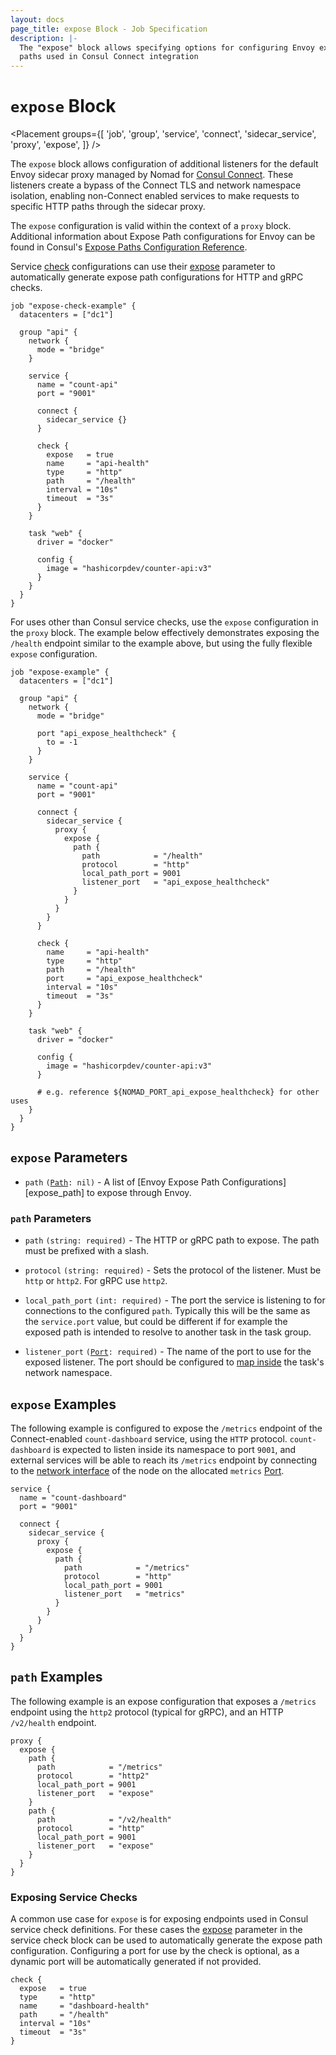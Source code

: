 ```yaml
---
layout: docs
page_title: expose Block - Job Specification
description: |-
  The "expose" block allows specifying options for configuring Envoy expose
  paths used in Consul Connect integration
---
```


# `expose` Block

<Placement
  groups={[
    'job',
    'group',
    'service',
    'connect',
    'sidecar_service',
    'proxy',
    'expose',
  ]}
/>

The `expose` block allows configuration of additional listeners for the default
Envoy sidecar proxy managed by Nomad for [Consul Connect][learn-consul-connect].
These listeners create a bypass of the Connect TLS and network namespace
isolation, enabling non-Connect enabled services to make requests to specific
HTTP paths through the sidecar proxy.

The `expose` configuration is valid within the context of a `proxy` block.
Additional information about Expose Path configurations for Envoy can be found
in Consul's [Expose Paths Configuration Reference][consul-expose-path-config].

Service [check][] configurations can use their [expose][] parameter to
automatically generate expose path configurations for HTTP and gRPC checks.

```hcl
job "expose-check-example" {
  datacenters = ["dc1"]

  group "api" {
    network {
      mode = "bridge"
    }

    service {
      name = "count-api"
      port = "9001"

      connect {
        sidecar_service {}
      }

      check {
        expose   = true
        name     = "api-health"
        type     = "http"
        path     = "/health"
        interval = "10s"
        timeout  = "3s"
      }
    }

    task "web" {
      driver = "docker"

      config {
        image = "hashicorpdev/counter-api:v3"
      }
    }
  }
}
```

For uses other than Consul service checks, use the `expose` configuration in the
`proxy` block. The example below effectively demonstrates exposing the
`/health` endpoint similar to the example above, but using the fully flexible
`expose` configuration.

```hcl
job "expose-example" {
  datacenters = ["dc1"]

  group "api" {
    network {
      mode = "bridge"

      port "api_expose_healthcheck" {
        to = -1
      }
    }

    service {
      name = "count-api"
      port = "9001"

      connect {
        sidecar_service {
          proxy {
            expose {
              path {
                path            = "/health"
                protocol        = "http"
                local_path_port = 9001
                listener_port   = "api_expose_healthcheck"
              }
            }
          }
        }
      }

      check {
        name     = "api-health"
        type     = "http"
        path     = "/health"
        port     = "api_expose_healthcheck"
        interval = "10s"
        timeout  = "3s"
      }
    }

    task "web" {
      driver = "docker"

      config {
        image = "hashicorpdev/counter-api:v3"
      }

      # e.g. reference ${NOMAD_PORT_api_expose_healthcheck} for other uses
    }
  }
}
```

## `expose` Parameters

- `path` <code>([Path]: nil)</code> - A list of [Envoy Expose Path Configurations][expose_path]
  to expose through Envoy.

### `path` Parameters

- `path` `(string: required)` - The HTTP or gRPC path to expose. The path must be prefixed
  with a slash.

- `protocol` `(string: required)` - Sets the protocol of the listener. Must be
  `http` or `http2`. For gRPC use `http2`.

- `local_path_port` `(int: required)` - The port the service is listening to for connections to
  the configured `path`. Typically this will be the same as the `service.port` value, but
  could be different if for example the exposed path is intended to resolve to another task
  in the task group.

- `listener_port` <code>([Port]: required)</code> - The name of the port to use
  for the exposed listener. The port should be configured to [map inside][network-to]
  the task's network namespace.

## `expose` Examples

The following example is configured to expose the `/metrics` endpoint of the
Connect-enabled `count-dashboard` service, using the `HTTP` protocol.
`count-dashboard` is expected to listen inside its namespace to port `9001`, and
external services will be able to reach its `/metrics` endpoint by connecting to
the [network interface][network_interface] of the node on the allocated
`metrics` [Port][].

```hcl
service {
  name = "count-dashboard"
  port = "9001"

  connect {
    sidecar_service {
      proxy {
        expose {
          path {
            path            = "/metrics"
            protocol        = "http"
            local_path_port = 9001
            listener_port   = "metrics"
          }
        }
      }
    }
  }
}
```

## `path` Examples

The following example is an expose configuration that exposes a `/metrics`
endpoint using the `http2` protocol (typical for gRPC), and an HTTP `/v2/health`
endpoint.

```hcl
proxy {
  expose {
    path {
      path            = "/metrics"
      protocol        = "http2"
      local_path_port = 9001
      listener_port   = "expose"
    }
    path {
      path            = "/v2/health"
      protocol        = "http"
      local_path_port = 9001
      listener_port   = "expose"
    }
  }
}
```

### Exposing Service Checks

A common use case for `expose` is for exposing endpoints used in Consul service
check definitions. For these cases the [expose][] parameter in the service check
block can be used to automatically generate the expose path configuration.
Configuring a port for use by the check is optional, as a dynamic port will be
automatically generated if not provided.

```hcl
check {
  expose   = true
  type     = "http"
  name     = "dashboard-health"
  path     = "/health"
  interval = "10s"
  timeout  = "3s"
}
```

[network-to]: /nomad/docs/job-specification/network#to
[consul-expose-path-config]: /consul/docs/connect/registration/service-registration#expose-paths-configuration-reference
[expose-path]: /nomad/docs/job-specification/expose#path-1
[expose]: /nomad/docs/job-specification/service#expose
[path]: /nomad/docs/job-specification/expose#path-parameters 'Nomad Expose Path Parameters'
[port]: /nomad/docs/job-specification/network#port-parameters 'Nomad Port Parameters'
[network_interface]: /nomad/docs/configuration/client#network_interface
[learn-consul-connect]: /nomad/tutorials/integrate-consul/consul-service-mesh
[check]: /nomad/docs/job-specification/service#check-parameters
